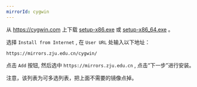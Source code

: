 ```yaml
---
mirrorId: cygwin
---
```


从 https://cygwin.com 上下载 [setup-x86.exe](https://cygwin.com/setup-x86.exe) 或 [setup-x86_64.exe](https://cygwin.com/setup-x86_64.exe) 。

选择 `Install from Internet` , 在 `User URL` 处输入以下地址：

```plaintext
https://mirrors.zju.edu.cn/cygwin/
```

点击 `Add` 按钮, 然后选中 `https://mirrors.zju.edu.cn` , 点击“下一步”进行安装。

注意，该列表为可多选列表，把上面不需要的镜像点掉。